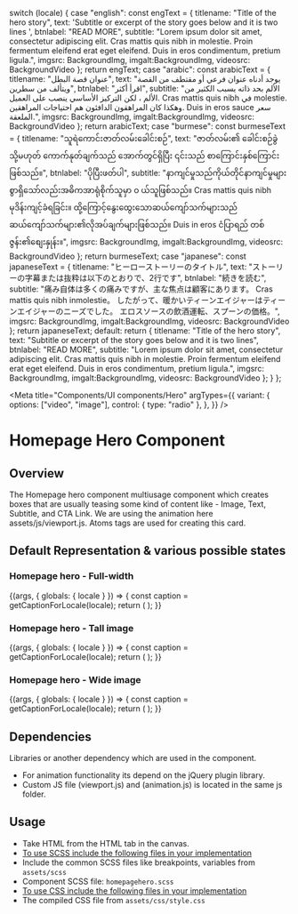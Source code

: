 
  switch (locale) {
    case "english":
      const engText = {
        titlename: "Title of the hero story",
        text: 'Subtitle or excerpt of the story goes below and it is two lines ',
        btnlabel: "READ MORE",
        subtitle:
          "Lorem ipsum dolor sit amet, consectetur adipiscing elit. Cras mattis quis nibh in molestie. Proin fermentum eleifend erat eget eleifend. Duis in eros condimentum, pretium ligula.",
          imgsrc: BackgroundImg,
          imgalt:BackgroundImg,
          videosrc: BackgroundVideo
      };
      return engText;
    case "arabic":
      const arabicText = {
        titlename: "عنوان قصة البطل",
        text: "يوجد أدناه عنوان فرعي أو مقتطف من القصة ويتألف من سطرين",
        btnlabel: "اقرأ أكثر",
        subtitle:
          "الألم بحد ذاته يسبب الكثير من الألم ، لكن التركيز الأساسي ينصب على العميل. Cras mattis quis nibh في molestie. وهكذا كان المراهقون الدافئون هم احتياجات المراهقين. Duis in eros sauce سعر الملعقة.",
          imgsrc: BackgroundImg,
          imgalt:BackgroundImg,
          videosrc: BackgroundVideo
      };
      return arabicText;
    case "burmese":
      const burmeseText = {
        titlename: "သူရဲကောင်းဇာတ်လမ်းခေါင်းစဉ်",
        text: "ဇာတ်လမ်း၏ ခေါင်းစဉ်ခွဲ သို့မဟုတ် ကောက်နုတ်ချက်သည် အောက်တွင်ရှိပြီး ၎င်းသည် စာကြောင်းနှစ်ကြောင်းဖြစ်သည်။",
        btnlabel: "ပိုပြီးဖတ်ပါ",
        subtitle:
          "နာကျင်မှုသည်ကိုယ်တိုင်နာကျင်မှုများစွာရှိသော်လည်းအဓိကအာရုံစိုက်သူမှာ ၀ ယ်သူဖြစ်သည်။ Cras mattis quis nibh မုဒိန်းကျင့်ခံရခြင်း။ ထို့ကြောင့်နွေးထွေးသောဆယ်ကျော်သက်များသည်ဆယ်ကျော်သက်များ၏လိုအပ်ချက်များဖြစ်သည်။ Duis in eros ငံပြာရည် တစ်ဇွန်း၏စျေးနှုန်း။",
          imgsrc: BackgroundImg,
          imgalt:BackgroundImg,
          videosrc: BackgroundVideo
      };
      return burmeseText;
    case "japanese":
      const japaneseText = {
        titlename: "ヒーローストーリーのタイトル",
        text: "ストーリーの字幕または抜粋は以下のとおりで、2行です",
        btnlabel: "続きを読む",
        subtitle:
          "痛み自体は多くの痛みですが、主な焦点は顧客にあります。 Cras mattis quis nibh inmolestie。 したがって、暖かいティーンエイジャーはティーンエイジャーのニーズでした。 エロスソースの飲酒運転、スプーンの価格。",
          imgsrc: BackgroundImg,
          imgalt:BackgroundImg,
          videosrc: BackgroundVideo
      };
      return japaneseText;
    default:
      return {
        titlename: "Title of the hero story",
        text: "Subtitle or excerpt of the story goes below and it is two lines",
        btnlabel: "READ MORE",
        subtitle:
          "Lorem ipsum dolor sit amet, consectetur adipiscing elit. Cras mattis quis nibh in molestie. Proin fermentum eleifend erat eget eleifend. Duis in eros condimentum, pretium ligula.",
          imgsrc: BackgroundImg,
          imgalt:BackgroundImg,
          videosrc: BackgroundVideo
      };
  }
};

<Meta
  title="Components/UI components/Hero"
  argTypes={{
    variant: {
      options: ["video", "image"],
      control: { type: "radio" },
    },
  }}
/>

<style>{`
 .subheading {
    font-weight: 600;
    font-size: 20px;
    color: #333333;
    line-height: 24px;
    margin-bottom: 12px;
    margin-top: 12px;
  }
  .sbdocs .sbdocs-p,
  .sbdocs .sbdocs-li{
    font-size: 1rem;
  }
  .sbdocs .sbdocs-h2 {
    border-bottom: none;
  }
`}</style>

# Homepage Hero Component

## Overview

The Homepage hero component multiusage component which creates boxes that are usually teasing some kind of content like - Image, Text, Subtitle, and CTA Link. We are using the animation here assets/js/viewport.js. Atoms tags are used for creating this card.

## Default Representation & various possible states

### Homepage hero - Full-width

<Story name="Homepage hero - Full-width">
  {(args, { globals: { locale } }) => {
    const caption = getCaptionForLocale(locale);
    return (
      <Homepagehero
        title={caption.titlename}
        content={caption.text}
        button={caption.btnlabel}
        {...args}
      ></Homepagehero>
    );
  }}
</Story>

### Homepage hero - Tall image

<Story name="Homepage hero - Tall image">
  {(args, { globals: { locale } }) => {
    const caption = getCaptionForLocale(locale);
    return (
      <Homepageherosplit
        title={caption.titlename}
        content={caption.text}
        button={caption.btnlabel}
        {...args}
      ></Homepageherosplit>
    );
  }}
</Story>

### Homepage hero - Wide image

<Story name="Homepage hero - Wide image">
  {(args, { globals: { locale } }) => {
    const caption = getCaptionForLocale(locale);
    return (
      <Homepageherooption
        title={caption.titlename}
        content={caption.text}
        button={caption.btnlabel}
        subtitle={caption.subtitle}
        imgsrc={caption.imgsrc}
        imgalt={caption.imgalt}
        {...args}
      ></Homepageherooption>
    );
  }}
</Story>

## Dependencies

Libraries or another dependency which are used in the component.

- For animation functionality its depend on the jQuery plugin library.
- Custom JS file (viewport.js) and (animation.js) is located in the same js folder.

## Usage

- Take HTML from the HTML tab in the canvas.
- <u>To use SCSS include the following files in your implementation</u>
- Include the common SCSS files like breakpoints, variables from <code>assets/scss</code>
-  Component SCSS file: <code>homepagehero.scss</code>
- <u>To use CSS include the following files in your implementation</u>
- The compiled CSS file from <code>assets/css/style.css</code>
